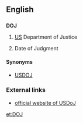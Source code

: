 ==English==

==={{initialism}}===
'''DOJ'''

# {{US}} [[US]] Department of Justice
# Date of Judgment

====Synonyms====
*[[USDOJ]]

===External links===
* [http://www.usdoj.gov/ official website of USDoJ]

[[et:DOJ]]